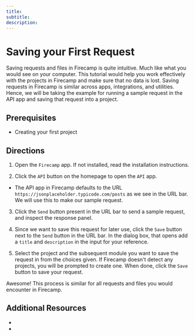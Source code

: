 ```yaml
--- 
title: 
subtitle: 
description: 
---
```


# Saving your First Request

Saving requests and files in Firecamp is quite intuitive. Much like what you would see on your computer. This tutorial would help you work effectively with the projects in Firecamp and make sure that no data is lost. Saving requests in Firecamp is similar across apps, integrations, and utilities. Hence, we will be taking the example for running a sample request in the API app and saving that request into a project.

## Prerequisites
- Creating your first project

## Directions
1. Open the `Firecamp` app. If not installed, read the installation instructions.

2. Click the `API` button on the homepage to open the `API` app.
- The API app in Firecamp defaults to the URL `https://jsonplaceholder.typicode.com/posts` as we see in the URL bar. We will use this to make our sample request.

3. Click the `Send` button present in the URL bar to send a sample request, and inspect the response panel.

4. Since we want to save this request for later use, click the `Save` button next to the `Send` button in the URL bar. In the dialog box, that opens add a `title` and `description` in the input for your reference.

5. Select the project and the subsequent module you want to save the request in from the choices given. If Firecamp doesn't detect any projects, you will be prompted to create one. When done, click the `Save` button to save your request.

Awesome! This process is similar for all requests and files you would encounter in Firecamp.

## Additional Resources
-
-
